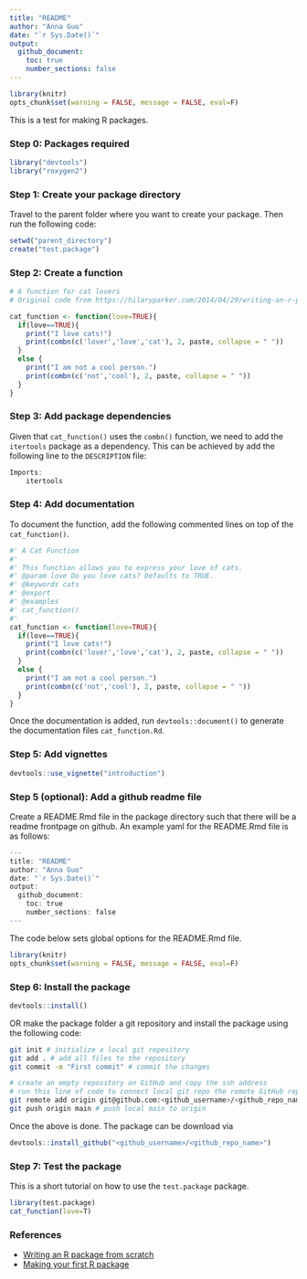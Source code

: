 ```yaml
---
title: "README"
author: "Anna Guo"
date: "`r Sys.Date()`"
output: 
  github_document:
    toc: true
    number_sections: false
---
```


```r
library(knitr)
opts_chunk$set(warning = FALSE, message = FALSE, eval=F)
```

This is a test for making R packages.

### Step 0: Packages required

```r
library("devtools")
library("roxygen2")
```

### Step 1: Create your package directory
Travel to the parent folder where you want to create your package. Then run the following code:

```r
setwd("parent_directory")
create("test.package")
```

### Step 2: Create a function

```r
# A function for cat lovers
# Original code from https://hilaryparker.com/2014/04/29/writing-an-r-package-from-scratch/

cat_function <- function(love=TRUE){
  if(love==TRUE){
    print("I love cats!")
    print(combn(c('lover','love','cat'), 2, paste, collapse = " "))
  }
  else {
    print("I am not a cool person.")
    print(combn(c('not','cool'), 2, paste, collapse = " "))
  }
}
```

### Step 3: Add package dependencies
Given that `cat_function()` uses the `combn()` function, we need to add the `itertools` package as a dependency. This can be achieved by add the following line to the `DESCRIPTION` file:

```r
Imports:
	itertools
```

### Step 4: Add documentation
To document the function, add the following commented lines on top of the `cat_function()`.

```r
#' A Cat Function
#'
#' This function allows you to express your love of cats.
#' @param love Do you love cats? Defaults to TRUE.
#' @keywords cats
#' @export
#' @examples
#' cat_function()
#' 
cat_function <- function(love=TRUE){
  if(love==TRUE){
    print("I love cats!")
    print(combn(c('lover','love','cat'), 2, paste, collapse = " "))
  }
  else {
    print("I am not a cool person.")
    print(combn(c('not','cool'), 2, paste, collapse = " "))
  }
}
```
Once the documentation is added, run `devtools::document()` to generate the documentation files `cat_function.Rd`.

### Step 5: Add vignettes

```r
devtools::use_vignette("introduction")
```

### Step 5 (optional): Add a github readme file
Create a README.Rmd file in the package directory such that there will be a readme frontpage on github. An example yaml for the README.Rmd file is as follows:

```r
---
title: "README"
author: "Anna Guo"
date: "`r Sys.Date()`"
output: 
  github_document:
    toc: true
    number_sections: false
---
```

The code below sets global options for the README.Rmd file. 

```r
library(knitr)
opts_chunk$set(warning = FALSE, message = FALSE, eval=F)
```

### Step 6: Install the package

```r
devtools::install()
```

OR make the package folder a git repository and install the package using the following code:

```bash
git init # initialize a local git repository
git add . # add all files to the repository
git commit -m "First commit" # commit the changes

# create an empty repository on GitHub and copy the ssh address
# run this line of code to connect local git repo the remote GitHub repo
git remote add origin git@github.com:<github_username>/<github_repo_name>.git # make change here!!!!!
git push origin main # push local main to origin
```

Once the above is done. The package can be download via
```r
devtools::install_github("<github_username>/<github_repo_name>")
```

### Step 7: Test the package

This is a short tutorial on how to use the `test.package` package. 

```r
library(test.package)
cat_function(love=T)

```

### References
- [Writing an R package from scratch](https://hilaryparker.com/2014/04/29/writing-an-r-package-from-scratch/)
- [Making your first R package](https://tinyheero.github.io/jekyll/update/2015/07/26/making-your-first-R-package.html)


